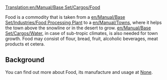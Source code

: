 [[Translation:en/Manual/Base Set/Cargos/Food]]

{{en/Manual/Base Set/Cargos/Cargo|name=Food
|image=en/Manual/Base Set/Industries/Foodprocplant.png
|produced=[[en/Manual/Base Set/Industries/Food Processing Plant]]
|accepted=[[en/Manual/Towns]]
}}

Food is a commodity that is taken from a [[en/Manual/Base Set/Industries/Food Processing Plant]] to a [[en/Manual/Towns]], where it helps the town above the snowline or in the desert to grow. [[en/Manual/Base Set/Cargos/Water]], in case of sub-tropic climates, is also needed for town growth. Food may consist of flour, bread, fruit, alcoholic beverages, meat products et cetera.

==Background==
You can find out more about Food, its manufacture and usage at [https://www.wikipedia.org/wiki/Food None].